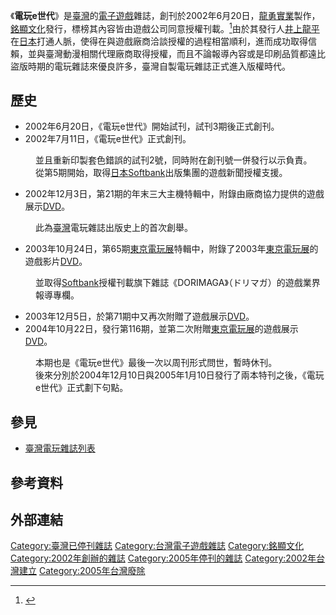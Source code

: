 {{Infobox Magazine
| name = 電玩e世代
| image_file = 
| image_size = 
| image_caption = 
| category = 電子遊戲
| format = 紙本雜誌
| firstdate = 2002年6月20日
| frequency = 
| country = {{flag|Republic of China}} [[臺灣|臺灣]]
| circulation = 
| publisher = {{flagicon|Republic of China}} [[銘顯文化|銘顯文化]]
| language = 繁體中文
| website = 
}}
《'''電玩e世代'''》是[[臺灣|臺灣]]的[[電子遊戲|電子遊戲]]雜誌，創刊於2002年6月20日，[[龍勇實業|龍勇實業]]製作，[[銘顯文化|銘顯文化]]發行，標榜其內容皆由遊戲公司同意授權刊載。<ref>{{cite web|title=國內將誕生授權TV-GAME周刊「電玩e世代 」|url=https://gnn.gamer.com.tw/4/4504.html|website=巴哈姆特電玩資訊站|language=zh-tw|date=2002-06-07}}</ref>由於其發行人[[井上龍平|井上龍平]]在[[日本|日本]]打通人脈，使得在與遊戲廠商洽談授權的過程相當順利，進而成功取得信賴，並與臺灣動漫相關代理廠商取得授權，而且不論報導內容或是印刷品質都遠比盜版時期的電玩雜誌來優良許多，臺灣自製電玩雜誌正式進入版權時代。

== 歷史 ==
*2002年6月20日，《電玩e世代》開始試刊，試刊3期後正式創刊。
*2002年7月11日，《電玩e世代》正式創刊。
:並且重新印製套色錯誤的試刊2號，同時附在創刊號一併發行以示負責。
:從第5期開始，取得[[日本|日本]][[Softbank|Softbank]]出版集團的遊戲新聞授權支援。
*2002年12月3日，第21期的年末三大主機特輯中，附錄由廠商協力提供的遊戲展示[[DVD|DVD]]。
:此為[[臺灣|臺灣]]電玩雜誌出版史上的首次創舉。
*2003年10月24日，第65期[[東京電玩展|東京電玩展]]特輯中，附錄了2003年[[東京電玩展|東京電玩展]]的遊戲影片[[DVD|DVD]]。
:並取得[[Softbank|Softbank]]授權刊載旗下雜誌《DORIMAGA》（ドリマガ）的遊戲業界報導專欄。
*2003年12月5日，於第71期中又再次附贈了遊戲展示[[DVD|DVD]]。
*2004年10月22日，發行第116期，並第二次附贈[[東京電玩展|東京電玩展]]的遊戲展示[[DVD|DVD]]。
:本期也是《電玩e世代》最後一次以周刊形式問世，暫時休刊。
:後來分別於2004年12月10日與2005年1月10日發行了兩本特刊之後，《電玩e世代》正式劃下句點。

== 參見 ==
*[[臺灣電玩雜誌列表|臺灣電玩雜誌列表]]

== 參考資料 ==
<references />

== 外部連結 ==

{{DEFAULTSORT:D電}}
[[Category:臺灣已停刊雜誌|Category:臺灣已停刊雜誌]]
[[Category:台灣電子遊戲雜誌|Category:台灣電子遊戲雜誌]]
[[Category:銘顯文化|Category:銘顯文化]]
[[Category:2002年創辦的雜誌|Category:2002年創辦的雜誌]]
[[Category:2005年停刊的雜誌|Category:2005年停刊的雜誌]]
[[Category:2002年台灣建立|Category:2002年台灣建立]]
[[Category:2005年台灣廢除|Category:2005年台灣廢除]]
